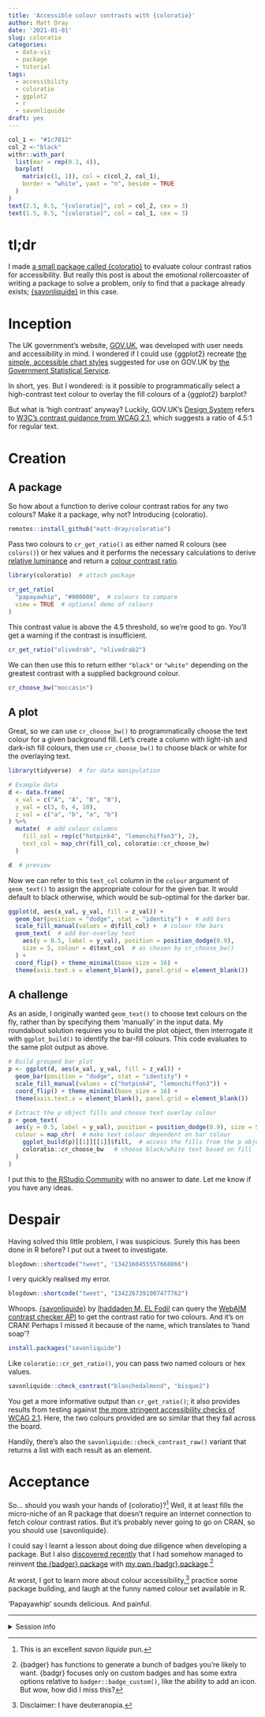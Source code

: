 ```yaml
---
title: 'Accessible colour contrasts with {coloratio}'
author: Matt Dray
date: '2021-01-01'
slug: coloratio
categories:
  - data-viz
  - package
  - tutorial
tags:
  - accessibility
  - coloratio
  - ggplot2
  - r
  - savonliquide
draft: yes
---
```


```r
col_1 <- "#1c7012"
col_2 <-"black"
withr::with_par(
  list(mar = rep(0.1, 4)),
  barplot(
    matrix(c(1, 1)), col = c(col_2, col_1),
    border = "white", yaxt = "n", beside = TRUE
  )
)
text(2.5, 0.5, "{coloratio}", col = col_2, cex = 3)
text(1.5, 0.5, "{coloratio}", col = col_1, cex = 3)
```

# tl;dr

I made [a small package called {coloratio}](https://github.com/matt-dray/coloratio) to evaluate colour contrast ratios for accessibility. But really this post is about the emotional rollercoaster of writing a package to solve a problem, only to find that a package already exists; [{savonliquide}](https://github.com/feddelegrand7/savonliquide) in this case.

# Inception

The UK government's website, [GOV.UK](https://www.gov.uk/), was developed with user needs and accessibility in mind. I wondered if I could use {ggplot2} recreate [the simple, accessible chart styles](https://www.gov.uk/government/publications/examples-of-visual-content-to-use-on-govuk/examples-of-visual-content-to-use-on-govuk) suggested for use on GOV.UK by [the Government Statistical Service](https://gss.civilservice.gov.uk/).

In short, yes. But I wondered: is it possible to programmatically select a high-contrast text colour to overlay the fill colours of a {ggplot2} barplot?

But what is 'high contrast' anyway? Luckily, GOV.UK's [Design System](https://design-system.service.gov.uk/styles/colour/) refers to [W3C's contrast guidance from WCAG 2.1](https://www.w3.org/TR/WCAG21/#contrast-minimum), which suggests a ratio of 4.5:1 for regular text.

# Creation

## A package

So how about a function to derive colour contrast ratios for any two colours? Make it a package, why not? Introducing {coloratio}.

```r
remotes::install_github("matt-dray/coloratio")
```

Pass two colours to `cr_get_ratio()` as either named R colours (see `colors()`) or hex values and it performs the necessary calculations to derive [relative luminance](https://www.w3.org/TR/WCAG/#dfn-relative-luminance) and return a [colour contrast ratio](https://www.w3.org/TR/WCAG/#dfn-contrast-ratio).

```r
library(coloratio)  # attach package

cr_get_ratio(
  "papayawhip", "#000000",  # colours to compare
  view = TRUE  # optional demo of colours 
)
```

This contrast value is above the 4.5 threshold, so we're good to go. You'll get a warning if the contrast is insufficient.

```r
cr_get_ratio("olivedrab", "olivedrab2")
```

We can then use this to return either `"black"` or `"white"` depending on the greatest contrast with a supplied background colour.

```r
cr_choose_bw("moccasin")
```

## A plot

Great, so we can use `cr_choose_bw()` to programmatically choose the text colour for a given background fill. Let's create a column with light-ish and dark-ish fill colours, then use `cr_choose_bw()` to choose black or white for the overlaying text.

```r
library(tidyverse)  # for data manipulation

# Example data
d <- data.frame(
  x_val = c("A", "A", "B", "B"),
  y_val = c(3, 6, 4, 10),
  z_val = c("a", "b", "a", "b")
) %>% 
  mutate(  # add colour columns
    fill_col = rep(c("hotpink4", "lemonchiffon3"), 2),
    text_col = map_chr(fill_col, coloratio::cr_choose_bw)
  )

d  # preview
```

Now we can refer to this `text_col` column in the `colour` argument of `geom_text()` to assign the appropriate colour for the given bar. It would default to black otherwise, which would be sub-optimal for the darker bar.

```r
ggplot(d, aes(x_val, y_val, fill = z_val)) +
  geom_bar(position = "dodge", stat = "identity") +  # add bars
  scale_fill_manual(values = d$fill_col) +  # colour the bars
  geom_text(  # add bar-overlay text
    aes(y = 0.5, label = y_val), position = position_dodge(0.9), 
    size = 5, colour = d$text_col  # as chosen by cr_choose_bw()
  ) + 
  coord_flip() + theme_minimal(base_size = 16) + 
  theme(axis.text.x = element_blank(), panel.grid = element_blank())
```

## A challenge

As an aside, I originally wanted `geom_text()` to choose text colours on the fly, rather than by specifying them 'manually' in the input data. My roundabout solution requires you to build the plot object, then interrogate it with `ggplot_build()` to identify the bar-fill colours. This code evaluates to the same plot output as above.

```r
# Build grouped bar plot
p <- ggplot(d, aes(x_val, y_val, fill = z_val)) +
  geom_bar(position = "dodge", stat = "identity") +
  scale_fill_manual(values = c("hotpink4", "lemonchiffon3")) +
  coord_flip() + theme_minimal(base_size = 16) + 
  theme(axis.text.x = element_blank(), panel.grid = element_blank())

# Extract the p object fills and choose text overlay colour
p + geom_text(
  aes(y = 0.5, label = y_val), position = position_dodge(0.9), size = 5,
  colour = map_chr(  # make text colour dependent on bar colour
    ggplot_build(p)[[1]][[1]]$fill,  # access the fills from the p object
    coloratio::cr_choose_bw   # choose black/white text based on fill
  )
)
```

I put this to [the RStudio Community](https://community.rstudio.com/t/can-you-conditionally-choose-geom-text-colours-based-on-underlying-geom-bar-fills/91777) with no answer to date. Let me know if you have any ideas.

# Despair

Having solved this little problem, I was suspicious. Surely this has been done in R before? I put out a tweet to investigate.

```r
blogdown::shortcode("tweet", "1342160455557668866")
```

I very quickly realised my error.

```r
blogdown::shortcode("tweet", "1342267391007477762")
```

Whoops. [{savonliquide}](https://github.com/feddelegrand7/savonliquide) by [Ihaddaden M. EL Fodil](https://twitter.com/moh_fodil) can query the [WebAIM contrast checker API](https://webaim.org/resources/contrastchecker/) to get the contrast ratio for two colours. And it's on CRAN! Perhaps I missed it because of the name, which translates to 'hand soap'?

```r
install.packages("savonliquide")
```

Like `coloratio::cr_get_ratio()`, you can pass two named colours or hex values.

```r
savonliquide::check_contrast("blanchedalmond", "bisque2")
```

You get a more informative output than `cr_get_ratio()`; it also provides results from testing against [the more stringent accessibility checks of WCAG 2.1](https://www.w3.org/TR/WCAG21/#contrast-minimum). Here, the two colours provided are so similar that they fail across the board.

Handily, there's also the `savonliquide::check_contrast_raw()` variant that returns a list with each result as an element.

# Acceptance

So... should you wash your hands of {coloratio}?[^savon] Well, it at least fills the micro-niche of an R package that doesn't require an internet connection to fetch colour contrast ratios. But it's probably never going to go on CRAN, so you should use {savonliquide}.

I could say I learnt a lesson about doing due diligence when developing a package. But I also [discovered recently](https://twitter.com/mattdray/status/1343289157565689856?s=20) that I had somehow managed to reinvent [the {badger} package](https://github.com/GuangchuangYu/badger) with [my own {badgr} package](https://www.rostrum.blog/2020/05/08/readme-badge/).[^badgr]

At worst, I got to learn more about colour accessibility,[^blind] practice some package building, and laugh at the funny named colour set available in R.

'Papayawhip' sounds delicious. And painful.

---
<details><summary>Session info</summary>
```r
sessioninfo::session_info()
```
</details>

[^savon]: This is an excellent _savon liquide_ pun.
[^blind]: Disclaimer: I have deuteranopia.
[^badgr]: {badger} has functions to generate a bunch of badges you're likely to want. {badgr} focuses only on custom badges and has some extra options relative to `badger::badge_custom()`, like the ability to add an icon. But wow, how did I miss this?